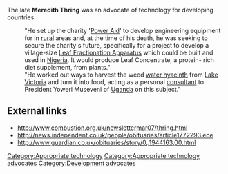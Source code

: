 The late '''Meredith Thring''' was an advocate of technology for developing countries.
:"He set up the charity '[[Power Aid]]' to develop engineering equipment for in [[rural]] areas and, at the time of his death, he was seeking to secure the charity's future, specifically for a project to develop a village-size [[Leaf Fractionation Apparatus]] which could be built and used in [[Nigeria]]. It would produce Leaf Concentrate, a protein- rich diet supplement, from plants."
:"He worked out ways to harvest the weed [[water hyacinth]] from [[Lake Victoria]] and turn it into food, acting as a personal [[consultant]] to President Yoweri Museveni of [[Uganda]] on this subject."

== External links ==

* http://www.combustion.org.uk/newslettermar07/thring.html 
* http://news.independent.co.uk/people/obituaries/article1772293.ece
* http://www.guardian.co.uk/obituaries/story/0,,1944163,00.html

[[Category:Appropriate technology]]
[[Category:Appropriate technology advocates]]
[[Category:Development advocates]]